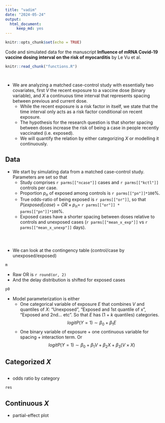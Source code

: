 ```yaml
---
title: "vadim"
date: "2024-05-24"
output:
  html_document:
     keep_md: yes
---
```


```r
knitr::opts_chunk$set(echo = TRUE)
```

Code and simulated data for the manuscript **Influence of mRNA Covid-19 vaccine dosing interval on the risk of myocarditis** by Le Vu et al.

```r
knitr::read_chunk("functions.R")
```

```r

```

```r

```

- We are analyzing a matched case-control study with essentially two covariates, first $V$ the recent exposure to a vaccine dose (binary variable), and $X$ a continuous time interval that represents spacing between previous and current dose.
    - While the recent exposure is a risk factor in itself, we state that the time interval only acts as a risk factor conditional on recent exposure.
    - The hypothesis for the research question is that shorter spacing between doses increase the risk of being a case in people recently vaccinated (i.e. exposed).
    - We will quantify the relation by either categorizing $X$ or modelling it continuously.
 
## Data   
- We start by simulating data from a matched case-control study. Parameters are set so that
    - Study comprises `r parms[["ncase"]]` cases and `r parms[["kctl"]]` controls per case.
    - Proportion $p_n$ of exposed among controls is `r parms[["pn"]]*100`%.
    - True odds-ratio of being exposed is `r parms[["or"]]`, so that $P(exposed|case) = OR \times p_n =$ `r parms[["or"]] * parms[["pn"]]*100`%.
    - Exposed cases have a shorter spacing between doses relative to controls and unexposed cases (`r parms[["mean_x_exp"]]` vs `r parms[["mean_x_unexp"]]` days).
    
```r

```


```r

```

```r

```
- We can look at the contingency table (control/case by unexposed/exposed)
```r
m
```
- Raw OR is `r round(or, 2)`
- And the delay distribution is shifted for exposed cases
```r
p0
```

- Model parameterization is either
   - One categorical variable of exposure $E$ that combines $V$ and quantiles of $X$: "Unexposed", "Exposed and 1st quantile of x", "Exposed and 2nd... etc". So that $E$ has (1 + $k$ quantiles) categories.
   $$logitP(Y=1) \sim \beta_0 + \beta_1 E$$
   - One binary variable of exposure + one continuous variable for spacing + interaction term. Or $$logitP(Y=1) \sim \beta_0 + \beta_1 V + \beta_2 X + \beta_3 (V \times X)$$

## Categorized $X$
```r

```
- odds ratio by category
```r
res
```
## Continuous $X$
- partial-effect plot 
```r

```

